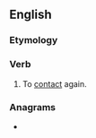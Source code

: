 ==English==

===Etymology===
{{prefix|re|contact|lang=en}}

===Verb===
{{en-verb}}

# To [[contact]] again.

===Anagrams===
* {{anagrams|en|e-contract}}